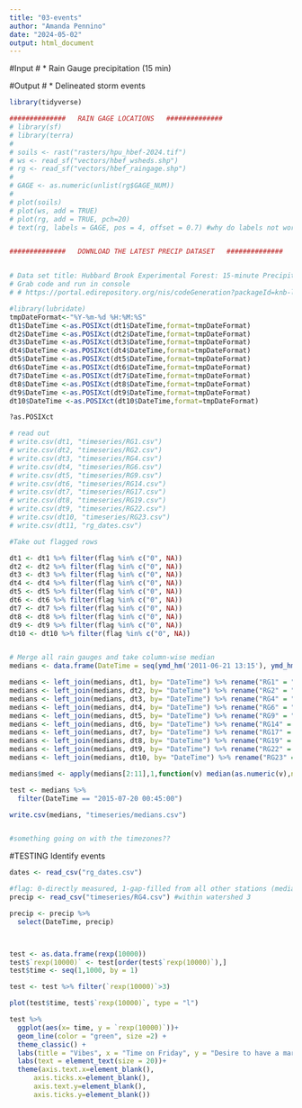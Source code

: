 ```yaml
---
title: "03-events"
author: "Amanda Pennino"
date: "2024-05-02"
output: html_document
---
```



#Input
# * Rain Gauge precipitation (15 min)

#Output
# * Delineated storm events


```r

library(tidyverse)

```



```r

##############   RAIN GAGE LOCATIONS   ##############
# library(sf)
# library(terra)
# 
# soils <- rast("rasters/hpu_hbef-2024.tif")
# ws <- read_sf("vectors/hbef_wsheds.shp")
# rg <- read_sf("vectors/hbef_raingage.shp")
# 
# GAGE <- as.numeric(unlist(rg$GAGE_NUM))
# 
# plot(soils)
# plot(ws, add = TRUE)
# plot(rg, add = TRUE, pch=20)
# text(rg, labels = GAGE, pos = 4, offset = 0.7) #why do labels not work???


##############   DOWNLOAD THE LATEST PRECIP DATASET   ##############


# Data set title: Hubbard Brook Experimental Forest: 15-minute Precipitation Measurements, 2011 - present.
# Grab code and run in console
# # https://portal.edirepository.org/nis/codeGeneration?packageId=knb-lter-hbr.277.8&statisticalFileType=r

#library(lubridate)
tmpDateFormat<-"%Y-%m-%d %H:%M:%S"
dt1$DateTime <-as.POSIXct(dt1$DateTime,format=tmpDateFormat)
dt2$DateTime <-as.POSIXct(dt2$DateTime,format=tmpDateFormat)
dt3$DateTime <-as.POSIXct(dt3$DateTime,format=tmpDateFormat)
dt4$DateTime <-as.POSIXct(dt4$DateTime,format=tmpDateFormat)
dt5$DateTime <-as.POSIXct(dt5$DateTime,format=tmpDateFormat)
dt6$DateTime <-as.POSIXct(dt6$DateTime,format=tmpDateFormat)
dt7$DateTime <-as.POSIXct(dt7$DateTime,format=tmpDateFormat)
dt8$DateTime <-as.POSIXct(dt8$DateTime,format=tmpDateFormat)
dt9$DateTime <-as.POSIXct(dt9$DateTime,format=tmpDateFormat)
dt10$DateTime <-as.POSIXct(dt10$DateTime,format=tmpDateFormat)

?as.POSIXct

# read out
# write.csv(dt1, "timeseries/RG1.csv")
# write.csv(dt2, "timeseries/RG2.csv")
# write.csv(dt3, "timeseries/RG4.csv")
# write.csv(dt4, "timeseries/RG6.csv")
# write.csv(dt5, "timeseries/RG9.csv")
# write.csv(dt6, "timeseries/RG14.csv")
# write.csv(dt7, "timeseries/RG17.csv")
# write.csv(dt8, "timeseries/RG19.csv")
# write.csv(dt9, "timeseries/RG22.csv")
# write.csv(dt10, "timeseries/RG23.csv")
# write.csv(dt11, "rg_dates.csv")

#Take out flagged rows

dt1 <- dt1 %>% filter(flag %in% c("0", NA))
dt2 <- dt2 %>% filter(flag %in% c("0", NA))
dt3 <- dt3 %>% filter(flag %in% c("0", NA))
dt4 <- dt4 %>% filter(flag %in% c("0", NA))
dt5 <- dt5 %>% filter(flag %in% c("0", NA))
dt6 <- dt6 %>% filter(flag %in% c("0", NA))
dt7 <- dt7 %>% filter(flag %in% c("0", NA))
dt8 <- dt8 %>% filter(flag %in% c("0", NA))
dt9 <- dt9 %>% filter(flag %in% c("0", NA))
dt10 <- dt10 %>% filter(flag %in% c("0", NA))


# Merge all rain gauges and take column-wise median
medians <- data.frame(DateTime = seq(ymd_hm('2011-06-21 13:15'), ymd_hm('2024-01-01 13:15'), by = '15 mins'))

medians <- left_join(medians, dt1, by= "DateTime") %>% rename("RG1" = "precip") %>% select(DateTime, RG1)
medians <- left_join(medians, dt2, by= "DateTime") %>% rename("RG2" = "precip") %>% select(DateTime, RG1, RG2)
medians <- left_join(medians, dt3, by= "DateTime") %>% rename("RG4" = "precip") %>% select(DateTime, RG1, RG2, RG4)
medians <- left_join(medians, dt4, by= "DateTime") %>% rename("RG6" = "precip") %>% select(DateTime, RG1, RG2, RG4, RG6)
medians <- left_join(medians, dt5, by= "DateTime") %>% rename("RG9" = "precip") %>% select(DateTime, RG1, RG2, RG4, RG6, RG9)
medians <- left_join(medians, dt6, by= "DateTime") %>% rename("RG14" = "precip") %>% select(DateTime, RG1, RG2, RG4, RG6, RG9, RG14)
medians <- left_join(medians, dt7, by= "DateTime") %>% rename("RG17" = "precip") %>% select(DateTime, RG1, RG2, RG4, RG6, RG9, RG14, RG17)
medians <- left_join(medians, dt8, by= "DateTime") %>% rename("RG19" = "precip") %>% select(DateTime, RG1, RG2, RG4, RG6, RG9, RG14, RG17, RG19)
medians <- left_join(medians, dt9, by= "DateTime") %>% rename("RG22" = "precip") %>% select(DateTime, RG1, RG2, RG4, RG6, RG9, RG14, RG17, RG19, RG22)
medians <- left_join(medians, dt10, by= "DateTime") %>% rename("RG23" = "precip") %>% select(DateTime, RG1, RG2, RG4, RG6, RG9, RG14, RG17, RG19, RG22, RG23)

medians$med <- apply(medians[2:11],1,function(v) median(as.numeric(v),na.rm = T))

test <- medians %>%
  filter(DateTime == "2015-07-20 00:45:00")

write.csv(medians, "timeseries/medians.csv")


#something going on with the timezones??


```

#TESTING
Identify events
```r


dates <- read_csv("rg_dates.csv")

#flag: 0-directly measured, 1-gap-filled from all other stations (median value) for same time period
precip <- read_csv("timeseries/RG4.csv") #within watershed 3

precip <- precip %>% 
  select(DateTime, precip)



test <- as.data.frame(rexp(10000))
test$`rexp(10000)` <- test[order(test$`rexp(10000)`),]
test$time <- seq(1,1000, by = 1)

test <- test %>% filter(`rexp(10000)`>3)

plot(test$time, test$`rexp(10000)`, type = "l")

test %>%
  ggplot(aes(x= time, y = `rexp(10000)`))+
  geom_line(color = "green", size =2) +
  theme_classic() +
  labs(title = "Vibes", x = "Time on Friday", y = "Desire to have a margarita") +
  labs(text = element_text(size = 20))+
  theme(axis.text.x=element_blank(), 
      axis.ticks.x=element_blank(), 
      axis.text.y=element_blank(), 
      axis.ticks.y=element_blank()) 






```




